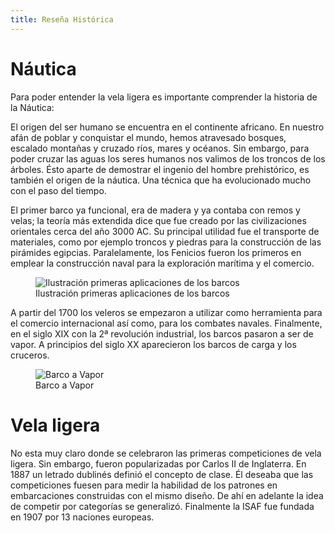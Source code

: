 ```yaml
---
title: Reseña Histórica
---
```



# Náutica

Para poder entender la vela ligera es importante comprender la historia de la Náutica:

El origen del ser humano se encuentra en el continente africano. En nuestro afán de poblar y conquistar el mundo, hemos atravesado bosques, escalado montañas y cruzado ríos, mares y océanos. Sin embargo, para poder cruzar las aguas los seres humanos nos valimos de los troncos de los árboles. Ésto aparte de demostrar el ingenio del hombre prehistórico, es también el origen de la náutica. Una técnica que ha evolucionado mucho con el paso del tiempo.


El primer barco ya funcional, era de madera y ya contaba con remos y velas; la teoría más extendida dice que fue creado por las civilizaciones orientales cerca del año 3000 AC. Su principal utilidad fue el transporte de materiales, como por ejemplo troncos y piedras para la construcción de las pirámides egipcias. Paralelamente, los Fenicios fueron los primeros en emplear la construcción naval para la exploración marítima y el comercio.

![Ilustración primeras aplicaciones de los barcos](../img/transporte-piedra-nilo.webp)

A partir del 1700 los veleros se empezaron a utilizar como herramienta para el comercio internacional así como, para los combates navales. Finalmente, en el siglo XIX con la 2ª revolución industrial, los barcos pasaron a ser de vapor. A principios del siglo XX aparecieron los barcos de carga y los cruceros.

![Barco a Vapor](../img/vapor.jpg)

# Vela ligera

No esta muy claro donde se celebraron las primeras competiciones de vela ligera. Sin embargo, fueron popularizadas por Carlos II de Inglaterra. En 1887 un letrado dublinés definió el concepto de clase. Él deseaba que las competiciones fuesen para medir la habilidad de los patrones en embarcaciones construidas con el mismo diseño. De ahí en adelante la idea de competir por categorías se generalizó. Finalmente la ISAF fue fundada en 1907 por 13 naciones europeas.
